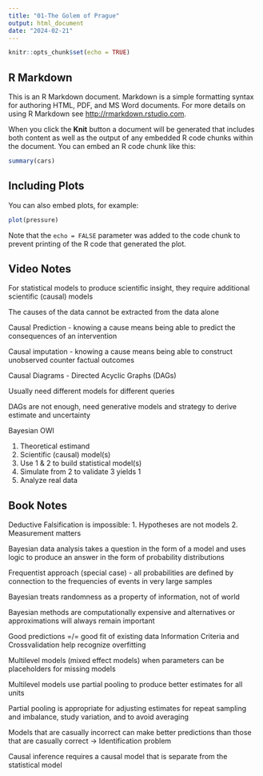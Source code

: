 ```yaml
---
title: "01-The Golem of Prague"
output: html_document
date: "2024-02-21"
---
```


```r
knitr::opts_chunk$set(echo = TRUE)
```

## R Markdown

This is an R Markdown document. Markdown is a simple formatting syntax for authoring HTML, PDF, and MS Word documents. For more details on using R Markdown see <http://rmarkdown.rstudio.com>.

When you click the **Knit** button a document will be generated that includes both content as well as the output of any embedded R code chunks within the document. You can embed an R code chunk like this:

```r
summary(cars)
```

## Including Plots

You can also embed plots, for example:

```r
plot(pressure)
```

Note that the `echo = FALSE` parameter was added to the code chunk to prevent printing of the R code that generated the plot.


## Video Notes

For statistical models to produce scientific insight, they require additional scientific (causal) models

The causes of the data cannot be extracted from the data alone

Causal Prediction - knowing a cause means being able to predict the consequences of an intervention

Causal imputation - knowing a cause means being able to construct unobserved counter factual outcomes

Causal Diagrams - Directed Acyclic Graphs (DAGs)

Usually need different models for different queries

DAGs are not enough, need generative models and strategy to derive estimate and uncertainty

Bayesian OWl

1. Theoretical estimand
2. Scientific (causal) model(s)
3. Use 1 & 2 to build statistical model(s)
4. Simulate from 2 to validate 3 yields 1
5. Analyze real data


## Book Notes

Deductive Falsification is impossible:
1. Hypotheses are not models
2. Measurement matters

Bayesian data analysis takes a question in the form of a model and uses logic to produce an answer in the form of probability distributions

Frequentist approach (special case) - all probabilities are defined by connection to the frequencies of events in very large samples

Bayesian treats randomness as a property of information, not of world

Bayesian methods are computationally expensive and alternatives or approximations will always remain important

Good predictions =/= good fit of existing data
Information Criteria and Crossvalidation help recognize overfitting

Multilevel models (mixed effect models) when parameters can be placeholders for missing models

Multilevel models use partial pooling to produce better estimates for all units

Partial pooling is appropriate for adjusting estimates for repeat sampling and imbalance, study variation, and to avoid averaging

Models that are casually incorrect can make better predictions than those that are casually correct -> Identification problem

Causal inference requires a causal model that is separate from the statistical model







